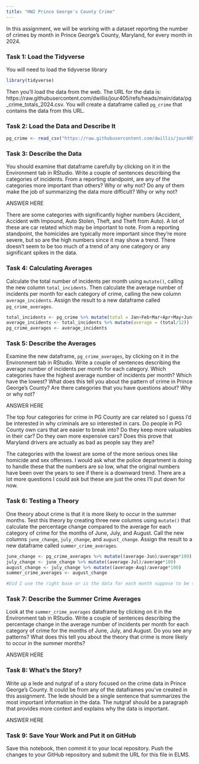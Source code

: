 ```yaml
---
title: "HW2 Prince George's County Crime"
---
```


In this assignment, we will be working with a dataset reporting the number of crimes by month in Prince George's County, Maryland, for every month in 2024. 

### Task 1: Load the Tidyverse

You will need to load the tidyverse library

```r
library(tidyverse)
```

Then you'll load the data from the web. The URL for the data is: https://raw.githubusercontent.com/dwillis/jour405/refs/heads/main/data/pg_crime_totals_2024.csv. You will create a dataframe called `pg_crime` that contains the data from this URL.

### Task 2: Load the Data and Describe It

```r
pg_crime <- read_csv("https://raw.githubusercontent.com/dwillis/jour405/refs/heads/main/data/pg_crime_totals_2024.csv")
```
### Task 3: Describe the Data

You should examine that dataframe carefully by clicking on it in the Environment tab in RStudio. Write a couple of sentences describing the categories of incidents. From a reporting standpoint, are any of the categories more important than others? Why or why not? Do any of them make the job of summarizing the data more difficult? Why or why not?

ANSWER HERE

There are some categories with significantly higher numbers (Accident, Accident with Impound, Auto Stolen, Theft, and Theft from Auto). A lot of these are car related which may be important to note. From a reporting standpoint, the homicides are typically more important since they're more severe, but so are the high numbers since it may show a trend. There doesn't seem to be too much of a trend of any one category or any significant spikes in the data.

### Task 4: Calculating Averages

Calculate the total number of incidents per month using `mutate()`, calling the new column `total_incidents`. Then calculate the average number of incidents per month for each category of crime, calling the new column `average_incidents`. Assign the result to a new dataframe called `pg_crime_averages`.

```r
total_incidents <- pg_crime %>% mutate(total = Jan+Feb+Mar+Apr+May+Jun+Jul+Aug+Sep+Oct+Nov+Dec)
average_incidents <- total_incidents %>% mutate(average = (total/12))
pg_crime_averages <- average_incidents
```

### Task 5: Describe the Averages

Examine the new dataframe, `pg_crime_averages`, by clicking on it in the Environment tab in RStudio. Write a couple of sentences describing the average number of incidents per month for each category. Which categories have the highest average number of incidents per month? Which have the lowest? What does this tell you about the pattern of crime in Prince George's County? Are there categories that you have questions about? Why or why not?

ANSWER HERE

The top four categories for crime in PG County are car related so I guess I'd be interested in why criminals are so interested in cars. Do people in PG County own cars that are easier to break into? Do they keep more valuables in their car? Do they own more expensive cars? Does this prove that Maryland drivers are actually as bad as people say they are?

The categories with the lowest are some of the more serious ones like homicide and sex offenses. I would ask what the police department is doing to handle these that the numbers are so low, what the original numbers have been over the years to see if there is a downward trend. There are a lot more questions I could ask but these are just the ones I'll put down for now.

### Task 6: Testing a Theory

One theory about crime is that it is more likely to occur in the summer months. Test this theory by creating three new columns using `mutate()` that calculate the percentage change compared to the average for each category of crime for the months of June, July, and August. Call the new columns `june_change`, `july_change`, and `august_change`. Assign the result to a new dataframe called `summer_crime_averages`.

```r
june_change <- pg_crime_averages %>% mutate((average-Jun)/average*100)
july_change <- june_change %>% mutate((average-Jul)/average*100)
august_change <- july_change %>% mutate((average-Aug)/average*100)
summer_crime_averages <- august_change

#Did I use the right base or is the data for each month suppose to be the base instead fo the average?
```

### Task 7: Describe the Summer Crime Averages

Look at the `summer_crime_averages` dataframe by clicking on it in the Environment tab in RStudio. Write a couple of sentences describing the percentage change in the average number of incidents per month for each category of crime for the months of June, July, and August. Do you see any patterns? What does this tell you about the theory that crime is more likely to occur in the summer months?

ANSWER HERE

### Task 8: What's the Story?

Write up a lede and nutgraf of a story focused on the crime data in Prince George's County. It could be from any of the dataframes you've created in this assignment. The lede should be a single sentence that summarizes the most important information in the data. The nutgraf should be a paragraph that provides more context and explains why the data is important.

ANSWER HERE

### Task 9: Save Your Work and Put it on GitHub

Save this notebook, then commit it to your local repository. Push the changes to your GitHub repository and submit the URL for this file in ELMS.
